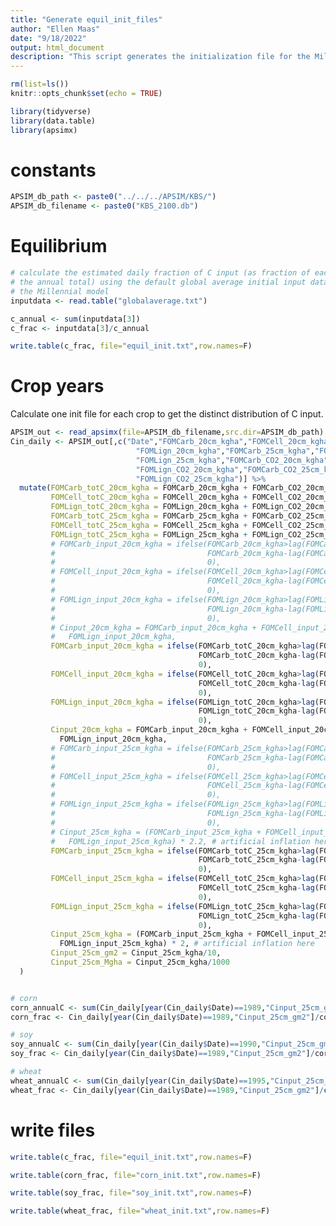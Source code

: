```yaml
---
title: "Generate equil_init_files"
author: "Ellen Maas"
date: "9/18/2022"
output: html_document
description: "This script generates the initialization file for the Millennial model, which takes the globalaverage.txt data file and calculates the fraction of C input each day, to be used for each site/grid cell as a template to divide the annual C input into daily amounts. "
---
```


```r
rm(list=ls())
knitr::opts_chunk$set(echo = TRUE)
```

```r
library(tidyverse)
library(data.table)
library(apsimx)
```

# constants

```r

APSIM_db_path <- paste0("../../../APSIM/KBS/")
APSIM_db_filename <- paste0("KBS_2100.db")

```

# Equilibrium

```r

# calculate the estimated daily fraction of C input (as fraction of each day of 
# the annual total) using the default global average initial input data file for 
# the Millennial model 
inputdata <- read.table("globalaverage.txt") 

c_annual <- sum(inputdata[3])
c_frac <- inputdata[3]/c_annual

write.table(c_frac, file="equil_init.txt",row.names=F)

```

# Crop years
Calculate one init file for each crop to get the distinct distribution of C input.

```r

APSIM_out <- read_apsimx(file=APSIM_db_filename,src.dir=APSIM_db_path)
Cin_daily <- APSIM_out[,c("Date","FOMCarb_20cm_kgha","FOMCell_20cm_kgha",
                            "FOMLign_20cm_kgha","FOMCarb_25cm_kgha","FOMCell_25cm_kgha",
                            "FOMLign_25cm_kgha","FOMCarb_CO2_20cm_kgha","FOMCell_CO2_20cm_kgha",
                            "FOMLign_CO2_20cm_kgha","FOMCarb_CO2_25cm_kgha","FOMCell_CO2_25cm_kgha",
                            "FOMLign_CO2_25cm_kgha")] %>%
  mutate(FOMCarb_totC_20cm_kgha = FOMCarb_20cm_kgha + FOMCarb_CO2_20cm_kgha,
         FOMCell_totC_20cm_kgha = FOMCell_20cm_kgha + FOMCell_CO2_20cm_kgha,
         FOMLign_totC_20cm_kgha = FOMLign_20cm_kgha + FOMLign_CO2_20cm_kgha,
         FOMCarb_totC_25cm_kgha = FOMCarb_25cm_kgha + FOMCarb_CO2_25cm_kgha,
         FOMCell_totC_25cm_kgha = FOMCell_25cm_kgha + FOMCell_CO2_25cm_kgha,
         FOMLign_totC_25cm_kgha = FOMLign_25cm_kgha + FOMLign_CO2_25cm_kgha,
         # FOMCarb_input_20cm_kgha = ifelse(FOMCarb_20cm_kgha>lag(FOMCarb_20cm_kgha,default=1000000),
         #                                  FOMCarb_20cm_kgha-lag(FOMCarb_20cm_kgha,default=1000000),
         #                                  0),
         # FOMCell_input_20cm_kgha = ifelse(FOMCell_20cm_kgha>lag(FOMCell_20cm_kgha,default=1000000),
         #                                  FOMCell_20cm_kgha-lag(FOMCell_20cm_kgha,default=1000000),
         #                                  0),
         # FOMLign_input_20cm_kgha = ifelse(FOMLign_20cm_kgha>lag(FOMLign_20cm_kgha,default=1000000),
         #                                  FOMLign_20cm_kgha-lag(FOMLign_20cm_kgha,default=1000000),
         #                                  0),
         # Cinput_20cm_kgha = FOMCarb_input_20cm_kgha + FOMCell_input_20cm_kgha +
         #   FOMLign_input_20cm_kgha,
         FOMCarb_input_20cm_kgha = ifelse(FOMCarb_totC_20cm_kgha>lag(FOMCarb_totC_20cm_kgha,default=1000000),
                                          FOMCarb_totC_20cm_kgha-lag(FOMCarb_totC_20cm_kgha,default=1000000),
                                          0),
         FOMCell_input_20cm_kgha = ifelse(FOMCell_totC_20cm_kgha>lag(FOMCell_totC_20cm_kgha,default=1000000),
                                          FOMCell_totC_20cm_kgha-lag(FOMCell_totC_20cm_kgha,default=1000000),
                                          0),
         FOMLign_input_20cm_kgha = ifelse(FOMLign_totC_20cm_kgha>lag(FOMLign_totC_20cm_kgha,default=1000000),
                                          FOMLign_totC_20cm_kgha-lag(FOMLign_totC_20cm_kgha,default=1000000),
                                          0),
         Cinput_20cm_kgha = FOMCarb_input_20cm_kgha + FOMCell_input_20cm_kgha +
           FOMLign_input_20cm_kgha,
         # FOMCarb_input_25cm_kgha = ifelse(FOMCarb_25cm_kgha>lag(FOMCarb_25cm_kgha,default=1000000),
         #                                  FOMCarb_25cm_kgha-lag(FOMCarb_25cm_kgha,default=1000000),
         #                                  0),
         # FOMCell_input_25cm_kgha = ifelse(FOMCell_25cm_kgha>lag(FOMCell_25cm_kgha,default=1000000),
         #                                  FOMCell_25cm_kgha-lag(FOMCell_25cm_kgha,default=1000000),
         #                                  0),
         # FOMLign_input_25cm_kgha = ifelse(FOMLign_25cm_kgha>lag(FOMLign_25cm_kgha,default=1000000),
         #                                  FOMLign_25cm_kgha-lag(FOMLign_25cm_kgha,default=1000000),
         #                                  0),
         # Cinput_25cm_kgha = (FOMCarb_input_25cm_kgha + FOMCell_input_25cm_kgha +
         #   FOMLign_input_25cm_kgha) * 2.2, # artificial inflation here
         FOMCarb_input_25cm_kgha = ifelse(FOMCarb_totC_25cm_kgha>lag(FOMCarb_totC_25cm_kgha,default=1000000),
                                          FOMCarb_totC_25cm_kgha-lag(FOMCarb_totC_25cm_kgha,default=1000000),
                                          0),
         FOMCell_input_25cm_kgha = ifelse(FOMCell_totC_25cm_kgha>lag(FOMCell_totC_25cm_kgha,default=1000000),
                                          FOMCell_totC_25cm_kgha-lag(FOMCell_totC_25cm_kgha,default=1000000),
                                          0),
         FOMLign_input_25cm_kgha = ifelse(FOMLign_totC_25cm_kgha>lag(FOMLign_totC_25cm_kgha,default=1000000),
                                          FOMLign_totC_25cm_kgha-lag(FOMLign_totC_25cm_kgha,default=1000000),
                                          0),
         Cinput_25cm_kgha = (FOMCarb_input_25cm_kgha + FOMCell_input_25cm_kgha +
           FOMLign_input_25cm_kgha) * 2, # artificial inflation here
         Cinput_25cm_gm2 = Cinput_25cm_kgha/10,
         Cinput_25cm_Mgha = Cinput_25cm_kgha/1000
  )


# corn
corn_annualC <- sum(Cin_daily[year(Cin_daily$Date)==1989,"Cinput_25cm_gm2"])
corn_frac <- Cin_daily[year(Cin_daily$Date)==1989,"Cinput_25cm_gm2"]/corn_annualC

# soy
soy_annualC <- sum(Cin_daily[year(Cin_daily$Date)==1990,"Cinput_25cm_gm2"])
soy_frac <- Cin_daily[year(Cin_daily$Date)==1989,"Cinput_25cm_gm2"]/corn_annualC

# wheat
wheat_annualC <- sum(Cin_daily[year(Cin_daily$Date)==1995,"Cinput_25cm_gm2"])
wheat_frac <- Cin_daily[year(Cin_daily$Date)==1989,"Cinput_25cm_gm2"]/corn_annualC

```

# write files

```r

write.table(c_frac, file="equil_init.txt",row.names=F)

write.table(corn_frac, file="corn_init.txt",row.names=F)

write.table(soy_frac, file="soy_init.txt",row.names=F)

write.table(wheat_frac, file="wheat_init.txt",row.names=F)

```